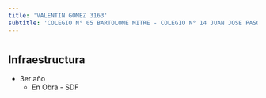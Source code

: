 ```yaml
---
title: 'VALENTIN GOMEZ 3163'
subtitle: 'COLEGIO N° 05 BARTOLOME MITRE - COLEGIO N° 14 JUAN JOSE PASO - PI LUCIERNAGAS'
---
```


#
## Infraestructura

* 3er año 
    + En Obra - SDF 





